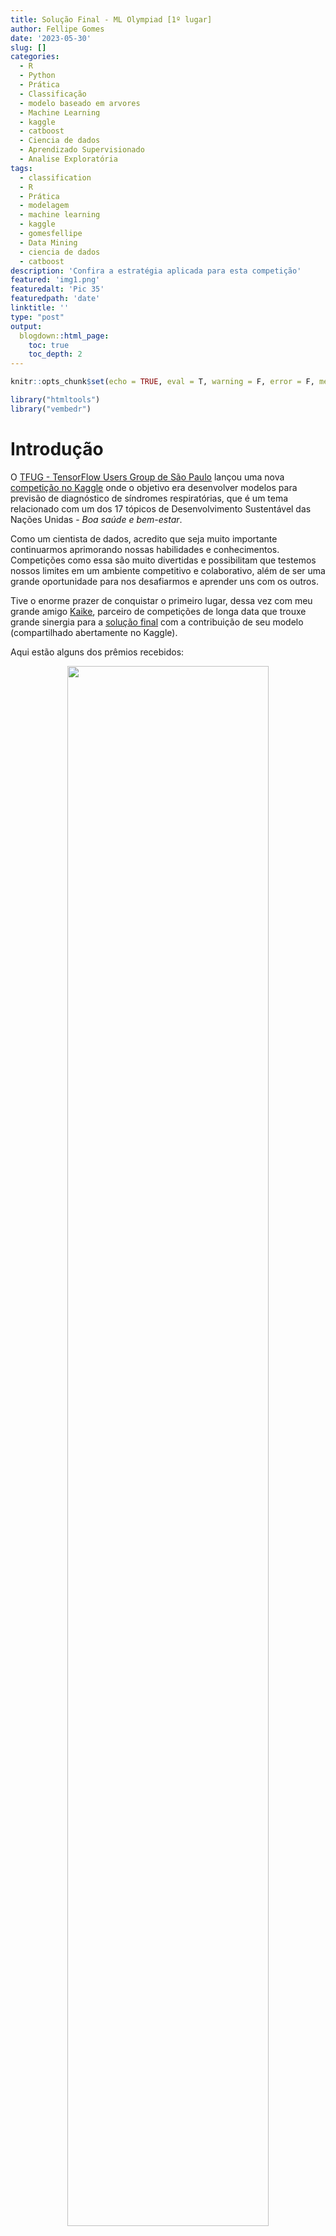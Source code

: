 ```yaml
---
title: Solução Final - ML Olympiad [1º lugar]
author: Fellipe Gomes
date: '2023-05-30'
slug: []
categories:  
  - R
  - Python
  - Prática
  - Classificação
  - modelo baseado em arvores
  - Machine Learning
  - kaggle
  - catboost
  - Ciencia de dados
  - Aprendizado Supervisionado
  - Analise Exploratória
tags:
  - classification
  - R
  - Prática
  - modelagem
  - machine learning
  - kaggle
  - gomesfellipe
  - Data Mining
  - ciencia de dados
  - catboost 
description: 'Confira a estratégia aplicada para esta competição'
featured: 'img1.png'
featuredalt: 'Pic 35'
featuredpath: 'date'
linktitle: ''
type: "post" 
output: 
  blogdown::html_page:
    toc: true
    toc_depth: 2 
---
```

  
```r
knitr::opts_chunk$set(echo = TRUE, eval = T, warning = F, error = F, message = F)
```

```r
library("htmltools")
library("vembedr")
```

# Introdução
 
O [TFUG - TensorFlow Users Group de São Paulo](https://www.meetup.com/TensorFlowSP/events/284607061/) lançou uma nova [competição no Kaggle](https://www.kaggle.com/competitions/ml-olympiad-ensure-healthy-lives) onde o objetivo era desenvolver modelos para previsão de diagnóstico de síndromes respiratórias, que é um tema relacionado com um dos 17 tópicos de Desenvolvimento Sustentável das Nações Unidas - *Boa saúde e bem-estar*.

Como um cientista de dados, acredito que seja muito importante continuarmos aprimorando nossas habilidades e conhecimentos. Competições como essa são muito divertidas e possibilitam que testemos nossos limites em um ambiente competitivo e colaborativo, além de ser uma grande oportunidade para nos desafiarmos e aprender uns com os outros.

Tive o enorme prazer de conquistar o primeiro lugar, dessa vez com meu grande amigo [Kaike](https://www.linkedin.com/in/kaike-wesley-reis), parceiro de competições de longa data que trouxe grande sinergia para a [solução final](https://www.kaggle.com/code/gomes555/ml-olypiads-1-lugar-blending) com a contribuição de seu modelo (compartilhado abertamente no Kaggle).

Aqui estão alguns dos prêmios recebidos:

<center>
![](/post/2023-05-30-solucao-final-ensure-healthy-lives-kaggle-competition/premio2.png){width=80%} 
</center> 
  
Como nesta competição havia bastante trabalho a ser feito e tivemos apenas 1 mês para trabalhar na solução, foi preciso fazer uma boa gestão do código e do tempo de desenvolvimento.

# Definição do problema de negócio

O objetivo desta competição consistiu em predizer qual o agente causador da síndrome respiratória aguda grave com base nos dados e sintomas dos pacientes.

Esta tarefa pode ser enquadrada como um problema supervisionado de classificação multinomial (com múltiplos outputs) na qual as previsões são, de certa forma, dependentes da entrada umas das outras (o paciente só pode ter registrado uma das doenças).

A validação da solução foi feita utilizando a métrica Macro (or Mean) F1-Score, que é basicamente a média do F1 calculado sobre as previsões de cada nota.

# Soluções

Ambas soluções (minha e do Kaike) foram compartilhadas no Kaggle:

- [ML Olympiad - 1º Lugar - Catboost + Pos Process](https://www.kaggle.com/code/gomes555/ml-olympiad-1-lugar-catboost-pos-process) (Fellipe)
- [ML Olypiads - 1º Lugar - LightGBM Binary Ensemble](https://www.kaggle.com/code/kaikewreis/ml-olypiads-1-lugar-lightgbm-binary-ensemble) (Kaike)
- [ML Olympiad - 1º Lugar - Blending](https://www.kaggle.com/code/gomes555/ml-olympiad-1-lugar-blending) (combinação das soluções em um emsemble)

Disponibilizamos também a solução em formato de vídeo, gravado em um meetup com duração de 1 hora e meia para o canal do [TensorFlow UGSP](https://www.youtube.com/@tensorflowugsp) no Youtube no link: <https://youtu.be/6HPJn38NF3w>

```r
embed_url("https://youtu.be/6HPJn38NF3w")
```

# Estratégia analítica

Nas seções abaixo apresento o racional por trás da minha solução, como chegamos nos 5 melhores modelos individuais (para cada doença respiratória) que utilizei em um ensemble para chegar ao primeiro lugar, bem como a estratégia de pós processamento que com que o score melhorasse significativamente.

## Decisões sobre a target

A primeira decisão importante era definir como enquadrar o problema; se utilizaríamos 1 modelo multiclasse ou diferentes modelos para cada classe.

Em todos os testes que fizemos, os modelos individuais superaram o F1-Score Macro de um modelo único. Como 3 das classes eram bastante desbalanceadas, acredito que modelos especializados nesses casos conseguiram captar melhor suas nuances.

## Processamento dos Dados

Como optamos por unificar os resultados apenas na reta final, meu pré-processamento foi muito diferente do feito pelo Kaike e isso foi fundamental para que as estimativas dos nossos modelos tivessem baixa correlação. Não focarei aqui no meu pré-processamento, pois não acho que foi o diferencial para atingir um score superior a 0.6 (quem tiver curiosidade está tudo bem documentado nos notebooks compartilhados).

## Dados Externos

O fato de não termos as informações do ano em que esses dados foram coletados dificultou na busca de bases externas, pois indicadores socioeconômicos e de saúde variam bastante ao longo do tempo.

Fizemos alguns testes utilizando o [Atlas do Desenvolvimento Humano (ADH)](https://basedosdados.org/dataset/mundo-onu-adh), mas não tivemos muito sucesso, pois esses dados estão muito defasados (1991-2010). Também tentamos acrescentar a informação de [latitude e longitude de cada município](https://github.com/kelvins/Municipios-Brasileiros/), mas isso não trouxe uma melhora substancial no nosso score.

## Feature Engineering

Outra etapa em que investimos bastante tempo foi para criar novas variáveis.

Novamente, nossa engenharia de recursos foi feita de maneira separada para que nossos modelos aprendessem aspectos diferentes dos dados. Abaixo, compartilho algumas das features que desenvolvi apenas para o meu modelo:

- Presença de sintomas relacionados à Target;
- Se tomografia era típica do COVID;
- Intervalo de idade com mais casos;
- Idade discretizada;
- Diferença entre a semana de notificação e primeiros sintomas;
- Novas features baseadas nas contagens de algumas features categóricas;
- etc.

## Modelos

Além de pré-processamentos e feature engineering diferentes, também utilizamos modelos e mecanismos de tunning diferentes, o que ajudou para que nossas estimativas tivessem baixa correlação. Eu usei o Catboost como modelo final, já o Kaike optou por um LightGBM com tuning de hiperparametros.

## Ensemble

Calculamos a média das probabilidades previstas de cada modelo para cada classe antes de selecionar a classe que tivesse a maior probabilidade.

Como nossas previsões tinham baixa correlação, conseguimos ser bem sucedidos no ensemble combinando nossas submissões com score ~0.6 alcançando ~0.61 na tabela pública.


## Post Processing

Acredito que o **diferencial** dessa competição estava no pós processamento.

Quando avaliamos o score do modelo de cada classe, também calculamos um threshold que maximizava os respectivos F1.

Observamos que nosso modelo para a classe 5 apresentava um F1 muito superior às demais classes com esse threshold otimizado, então fizemos o seguinte:

1. Calculamos as probabilidades individuais para cada classe;
2. Selecionamos a classe que tinha maior probabilidade estimada em cada instância;
3. Pegamos a classificação binária da classe 5 com o threshold otimizado e aplicamos a seguinte condição: Se o modelo da classe 5 estimou que y5[i]==1, então yfinal[i] é 5, caso contrário, use a classe de maior probabilidade entre as outras 4.  (Em outras palavras: `np.where(y5_test_class==1, 5, sub.CLASSI_FIN)`)

# Considerações Finais

Foi uma competição muito interessante e desafiadora. Agradeço imensamente ao [TFUG](https://www.meetup.com/TensorFlowSP/events/284607061/) por organizar o evento e a todos os participantes que contribuíram para o aprendizado coletivo.Foi uma ótima oportunidade de aprendizado e troca de experiências.

Espero que minha solução possa ser útil para outros projetos e desafios futuros.

# Sobre o Autor

Me chamo Fellipe Gomes, sou cientista de dados e apaixonado por aprendizado de máquina. Compartilho meu conhecimento por meio de artigos, tutoriais e projetos de código aberto. Se quiser saber mais sobre meu trabalho, sinta-se à vontade para conferir meu [LinkedIn](https://www.linkedin.com/in/fellipe-gomes-06943264/) e [GitHub](https://github.com/fellipe-gomes).


